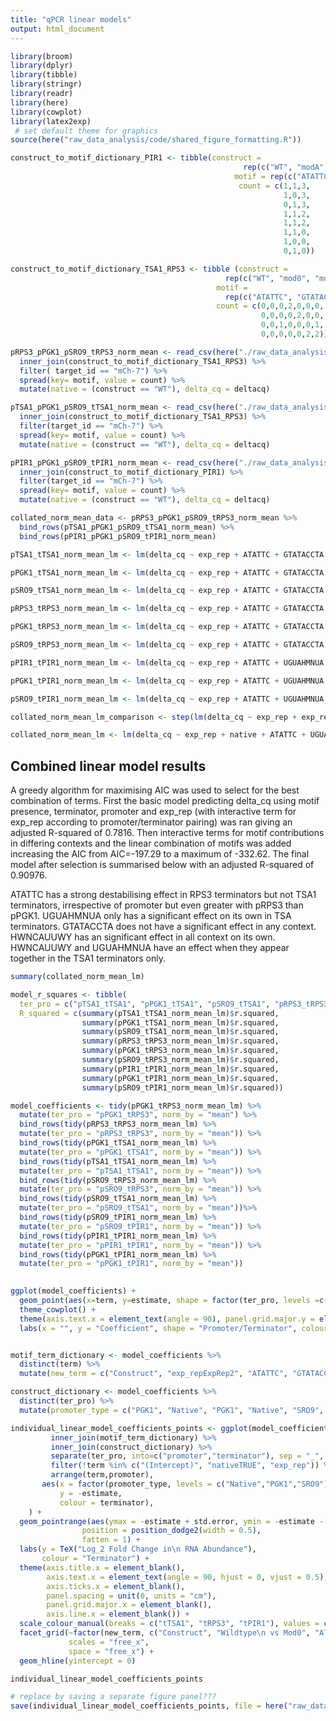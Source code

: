```yaml
---
title: "qPCR linear models"
output: html_document
---
```


```r
library(broom)
library(dplyr)
library(tibble)
library(stringr)
library(readr)
library(here)
library(cowplot)
library(latex2exp)
 # set default theme for graphics
source(here("raw_data_analysis/code/shared_figure_formatting.R"))

construct_to_motif_dictionary_PIR1 <- tibble(construct = 
                                                    rep(c("WT", "modA", "modB", "modC", "modD", "modE", "modF", "modG"), each = 3), 
                                                  motif = rep(c("ATATTC","UGUAHMNUA","HWNCAUUWY"), times = 8), 
                                                   count = c(1,1,3,
                                                             1,0,3,
                                                             0,1,3,
                                                             1,1,2,
                                                             1,1,2,
                                                             1,1,0,
                                                             1,0,0,
                                                             0,1,0))

construct_to_motif_dictionary_TSA1_RPS3 <- tibble (construct = 
                                                rep(c("WT", "mod0", "modA", "modB", "modC", "modD", "modE"), times = 4), 
                                              motif = 
                                                rep(c("ATATTC", "GTATACCTA","UGUAHMNUA","HWNCAUUWY"), each = 7), 
                                              count = c(0,0,0,2,0,0,0,
                                                        0,0,0,0,2,0,0,
                                                        0,0,1,0,0,0,1,
                                                        0,0,0,0,0,2,2))

pRPS3_pPGK1_pSRO9_tRPS3_norm_mean <- read_csv(here("./raw_data_analysis/data/norm_qpcr/motif_context_dependence/pRPS3_pPGK1_pSRO9_tRPS3_deltacq_platesnorm_summarise.csv")) %>%
  inner_join(construct_to_motif_dictionary_TSA1_RPS3) %>%
  filter( target_id == "mCh-7") %>%
  spread(key= motif, value = count) %>%
  mutate(native = (construct == "WT"), delta_cq = deltacq)

pTSA1_pPGK1_pSRO9_tTSA1_norm_mean <- read_csv(here("./raw_data_analysis/data/norm_qpcr/motif_context_dependence/pTSA1_pPGK1_pSRO9_tTSA1_deltacq_platesnorm_summarise.csv")) %>%
  inner_join(construct_to_motif_dictionary_TSA1_RPS3) %>%
  filter(target_id == "mCh-7") %>%
  spread(key= motif, value = count) %>%
  mutate(native = (construct == "WT"), delta_cq = deltacq)

pPIR1_pPGK1_pSRO9_tPIR1_norm_mean <- read_csv(here("./raw_data_analysis/data/norm_qpcr/motif_context_dependence/pPIR1_pPGK1_pSRO9_tPIR1_deltacq_platesnorm_summarise.csv")) %>%
  inner_join(construct_to_motif_dictionary_PIR1) %>%
  filter(target_id == "mCh-7") %>%
  spread(key= motif, value = count) %>%
  mutate(native = (construct == "WT"), delta_cq = deltacq)

collated_norm_mean_data <- pRPS3_pPGK1_pSRO9_tRPS3_norm_mean %>%
  bind_rows(pTSA1_pPGK1_pSRO9_tTSA1_norm_mean) %>%
  bind_rows(pPIR1_pPGK1_pSRO9_tPIR1_norm_mean)

```

```r

pTSA1_tTSA1_norm_mean_lm <- lm(delta_cq ~ exp_rep + ATATTC + GTATACCTA + UGUAHMNUA + HWNCAUUWY + HWNCAUUWY:UGUAHMNUA + native, pTSA1_pPGK1_pSRO9_tTSA1_norm_mean %>% filter(promoter == "pTSA1"))

pPGK1_tTSA1_norm_mean_lm <- lm(delta_cq ~ exp_rep + ATATTC + GTATACCTA + UGUAHMNUA + HWNCAUUWY + HWNCAUUWY:UGUAHMNUA + native, pTSA1_pPGK1_pSRO9_tTSA1_norm_mean %>% filter(promoter == "pPGK1"))

pSRO9_tTSA1_norm_mean_lm <- lm(delta_cq ~ exp_rep + ATATTC + GTATACCTA + UGUAHMNUA + HWNCAUUWY + HWNCAUUWY:UGUAHMNUA + native, pTSA1_pPGK1_pSRO9_tTSA1_norm_mean %>% filter(promoter == "pSRO9"))

pRPS3_tRPS3_norm_mean_lm <- lm(delta_cq ~ exp_rep + ATATTC + GTATACCTA + UGUAHMNUA + HWNCAUUWY + HWNCAUUWY:UGUAHMNUA + native, pRPS3_pPGK1_pSRO9_tRPS3_norm_mean %>% filter(promoter == "pRPS3"))

pPGK1_tRPS3_norm_mean_lm <- lm(delta_cq ~ exp_rep + ATATTC + GTATACCTA + UGUAHMNUA + HWNCAUUWY + HWNCAUUWY:UGUAHMNUA + native, pRPS3_pPGK1_pSRO9_tRPS3_norm_mean %>% filter(promoter == "pPGK1"))

pSRO9_tRPS3_norm_mean_lm <- lm(delta_cq ~ exp_rep + ATATTC + GTATACCTA + UGUAHMNUA + HWNCAUUWY + HWNCAUUWY:UGUAHMNUA + native, pRPS3_pPGK1_pSRO9_tRPS3_norm_mean %>% filter(promoter == "pSRO9"))

pPIR1_tPIR1_norm_mean_lm <- lm(delta_cq ~ exp_rep + ATATTC + UGUAHMNUA + HWNCAUUWY + HWNCAUUWY:UGUAHMNUA + native, pPIR1_pPGK1_pSRO9_tPIR1_norm_mean %>% filter(promoter == "pPIR1"))

pPGK1_tPIR1_norm_mean_lm <- lm(delta_cq ~ exp_rep + ATATTC + UGUAHMNUA + HWNCAUUWY + HWNCAUUWY:UGUAHMNUA + native, pPIR1_pPGK1_pSRO9_tPIR1_norm_mean %>% filter(promoter == "pPGK1"))

pSRO9_tPIR1_norm_mean_lm <- lm(delta_cq ~ exp_rep + ATATTC + UGUAHMNUA + HWNCAUUWY + HWNCAUUWY:UGUAHMNUA + native, pPIR1_pPGK1_pSRO9_tPIR1_norm_mean %>% filter(promoter == "pSRO9"))

collated_norm_mean_lm_comparison <- step(lm(delta_cq ~ exp_rep + exp_rep:promoter + exp_rep:terminator + native + ATATTC + GTATACCTA + UGUAHMNUA + HWNCAUUWY + UGUAHMNUA:HWNCAUUWY + terminator + promoter, collated_norm_mean_data), delta_cq ~ exp_rep + exp_rep:promoter + exp_rep:terminator + native + ATATTC + GTATACCTA + UGUAHMNUA + HWNCAUUWY + HWNCAUUWY:UGUAHMNUA + terminator + promoter + terminator:ATATTC + promoter:ATATTC + terminator:GTATACCTA + promoter:GTATACCTA + terminator:UGUAHMNUA + promoter:UGUAHMNUA + terminator:HWNCAUUWY + promoter:HWNCAUUWY + HWNCAUUWY:UGUAHMNUA:terminator + HWNCAUUWY:UGUAHMNUA:promoter + native:terminator + native:promoter)

collated_norm_mean_lm <- lm(delta_cq ~ exp_rep + native + ATATTC + UGUAHMNUA + HWNCAUUWY + GTATACCTA + terminator + promoter + exp_rep:promoter + exp_rep:terminator + UGUAHMNUA:HWNCAUUWY + ATATTC:terminator + UGUAHMNUA:promoter + ATATTC:promoter + native:promoter + UGUAHMNUA:terminator + HWNCAUUWY:terminator + HWNCAUUWY:promoter + UGUAHMNUA:HWNCAUUWY:terminator + UGUAHMNUA:HWNCAUUWY:promoter, collated_norm_mean_data)
```

## Combined linear model results
A greedy algorithm for maximising AIC was used to select for the best combination of terms. First the basic model predicting delta_cq using motif presence, terminator, promoter and exp_rep (with interactive term for exp_rep according to promoter/terminator pairing) was ran giving an adjusted R-squared of 0.7816. Then interactive terms for motif contributions in differing contexts and the linear combination of motifs was added increasing the AIC from  AIC=-197.29 to a maximum of -332.62. The final model after selection is summarised below with an adjusted R-squared of 0.90976.

ATATTC has a strong destabilising effect in RPS3 terminators but not TSA1 terminators, irrespective of promoter but even greater with pRPS3 than pPGK1. UGUAHMNUA only has a significant effect on its own in TSA terminators. GTATACCTA does not have a significant effect in any context. HWNCAUUWY has an significant effect in all context on its own. HWNCAUUWY and UGUAHMNUA have an effect when they appear together in the TSA1 terminators only.
```r
summary(collated_norm_mean_lm)
```

```r

model_r_squares <- tibble(
  ter_pro = c("pTSA1_tTSA1", "pPGK1_tTSA1", "pSRO9_tTSA1", "pRPS3_tRPS3", "pPGK1_tRPS3", "pSRO9_tRPS3", "pPIR1_tPIR1", "pPGK1_tPIR1", "pSRO9_tPIR1"),
  R_squared = c(summary(pTSA1_tTSA1_norm_mean_lm)$r.squared,
                summary(pPGK1_tTSA1_norm_mean_lm)$r.squared,
                summary(pSRO9_tTSA1_norm_mean_lm)$r.squared,
                summary(pRPS3_tRPS3_norm_mean_lm)$r.squared,
                summary(pPGK1_tRPS3_norm_mean_lm)$r.squared,
                summary(pSRO9_tRPS3_norm_mean_lm)$r.squared,
                summary(pPIR1_tPIR1_norm_mean_lm)$r.squared,
                summary(pPGK1_tPIR1_norm_mean_lm)$r.squared,
                summary(pSRO9_tPIR1_norm_mean_lm)$r.squared))

model_coefficients <- tidy(pPGK1_tRPS3_norm_mean_lm) %>%
  mutate(ter_pro = "pPGK1_tRPS3", norm_by = "mean") %>%
  bind_rows(tidy(pRPS3_tRPS3_norm_mean_lm) %>%
  mutate(ter_pro = "pRPS3_tRPS3", norm_by = "mean")) %>%
  bind_rows(tidy(pPGK1_tTSA1_norm_mean_lm) %>%
  mutate(ter_pro = "pPGK1_tTSA1", norm_by = "mean")) %>%
  bind_rows(tidy(pTSA1_tTSA1_norm_mean_lm) %>%
  mutate(ter_pro = "pTSA1_tTSA1", norm_by = "mean")) %>%
  bind_rows(tidy(pSRO9_tRPS3_norm_mean_lm) %>%
  mutate(ter_pro = "pSRO9_tRPS3", norm_by = "mean")) %>%
  bind_rows(tidy(pSRO9_tTSA1_norm_mean_lm) %>%
  mutate(ter_pro = "pSRO9_tTSA1", norm_by = "mean"))%>%
  bind_rows(tidy(pSRO9_tPIR1_norm_mean_lm) %>%
  mutate(ter_pro = "pSRO9_tPIR1", norm_by = "mean")) %>%
  bind_rows(tidy(pPIR1_tPIR1_norm_mean_lm) %>%
  mutate(ter_pro = "pPIR1_tPIR1", norm_by = "mean")) %>%
  bind_rows(tidy(pPGK1_tPIR1_norm_mean_lm) %>%
  mutate(ter_pro = "pPGK1_tPIR1", norm_by = "mean"))
  

ggplot(model_coefficients) +
  geom_point(aes(x=term, y=estimate, shape = factor(ter_pro, levels =c("pRPS3_tRPS3", "pTSA1_tTSA1", "pPGK1_tRPS3", "pPGK1_tTSA1")), colour = (p.value < 0.05)), position = position_jitter(width = 0.1)) +
  theme_cowplot() +
  theme(axis.text.x = element_text(angle = 90), panel.grid.major.y = element_line(size = 0.1)) +
  labs(x = "", y = "Coefficient", shape = "Promoter/Terminator", colour = "Significant")


motif_term_dictionary <- model_coefficients %>% 
  distinct(term) %>%
  mutate(new_term = c("Construct", "exp_repExpRep2", "ATATTC", "GTATACCTA", "TGTAHMNTA", "HWNCATTWY", "Wildtype\n vs Mod0", "TGTAHMNTA\n+\nHWNCATTWY"))

construct_dictionary <- model_coefficients %>% 
  distinct(ter_pro) %>%
  mutate(promoter_type = c("PGK1", "Native", "PGK1", "Native", "SRO9", "SRO9", "SRO9", "Native", "PGK1"))

individual_linear_model_coefficients_points <- ggplot(model_coefficients %>% 
         inner_join(motif_term_dictionary) %>%
         inner_join(construct_dictionary) %>%
         separate(ter_pro, into=c("promoter","terminator"), sep = "_", remove = FALSE) %>%
         filter(!term %in% c("(Intercept)", "nativeTRUE", "exp_rep")) %>%
         arrange(term,promoter),
       aes(x = factor(promoter_type, levels = c("Native","PGK1","SRO9")), 
           y = -estimate, 
           colour = terminator),
    ) +
  geom_pointrange(aes(ymax = -estimate + std.error, ymin = -estimate - std.error),
                position = position_dodge2(width = 0.5),
                fatten = 1) +
  labs(y = TeX("Log_2 Fold Change in\n RNA Abundance"), 
       colour = "Terminator") +
  theme(axis.title.x = element_blank(),
        axis.text.x = element_text(angle = 90, hjust = 0, vjust = 0.5),
        axis.ticks.x = element_blank(),
        panel.spacing = unit(0, units = "cm"),
        panel.grid.major.x = element_blank(),
        axis.line.x = element_blank()) +
  scale_colour_manual(breaks = c("tTSA1", "tRPS3", "tPIR1"), values = c("#56B4E9", "#D55E00", "#000001")) +
  facet_grid(~factor(new_term, c("Construct", "Wildtype\n vs Mod0", "ATATTC", "GTATACCTA", "TGTAHMNTA", "HWNCATTWY", "TGTAHMNTA\n+\nHWNCATTWY")), 
             scales = "free_x", 
             space = "free_x") +
  geom_hline(yintercept = 0)

individual_linear_model_coefficients_points

# replace by saving a separate figure panel???
save(individual_linear_model_coefficients_points, file = here("raw_data_analysis/data/motif_multi_context_coefficient.Rdata"))

```
